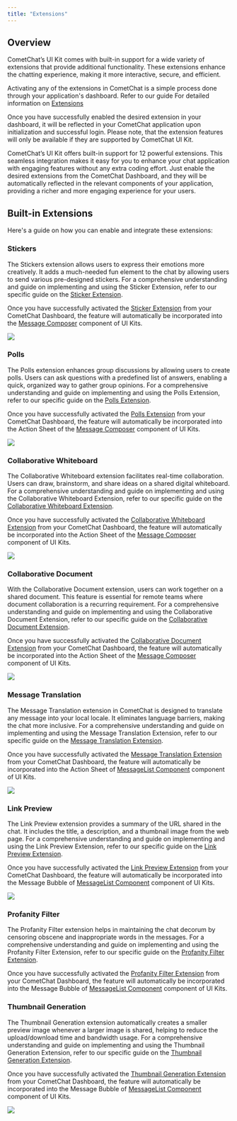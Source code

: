 ```yaml
---
title: "Extensions"
---
```


## Overview

CometChat’s UI Kit comes with built-in support for a wide variety of extensions that provide additional functionality. These extensions enhance the chatting experience, making it more interactive, secure, and efficient.

Activating any of the extensions in CometChat is a simple process done through your application's dashboard. Refer to our guide For detailed information on [Extensions](/fundamentals/extensions-overview)

Once you have successfully enabled the desired extension in your dashboard, it will be reflected in your CometChat application upon initialization and successful login. Please note, that the extension features will only be available if they are supported by CometChat UI Kit.

CometChat’s UI Kit offers built-in support for 12 powerful extensions. This seamless integration makes it easy for you to enhance your chat application with engaging features without any extra coding effort. Just enable the desired extensions from the CometChat Dashboard, and they will be automatically reflected in the relevant components of your application, providing a richer and more engaging experience for your users.

## Built-in Extensions

Here's a guide on how you can enable and integrate these extensions:

### Stickers

The Stickers extension allows users to express their emotions more creatively. It adds a much-needed fun element to the chat by allowing users to send various pre-designed stickers. For a comprehensive understanding and guide on implementing and using the Sticker Extension, refer to our specific guide on the [Sticker Extension](/fundamentals/stickers).

Once you have successfully activated the [Sticker Extension](/fundamentals/stickers) from your CometChat Dashboard, the feature will automatically be incorporated into the [Message Composer](/ui-kit/android/message-composer) component of UI Kits.

<Frame>
  <img src="/images/4be2f2ca-Stickers-da00005eb3724f1616d676ed38f7410c.png" />
</Frame>

### Polls

The Polls extension enhances group discussions by allowing users to create polls. Users can ask questions with a predefined list of answers, enabling a quick, organized way to gather group opinions. For a comprehensive understanding and guide on implementing and using the Polls Extension, refer to our specific guide on the [Polls Extension](/fundamentals/polls).

Once you have successfully activated the [Polls Extension](/fundamentals/polls) from your CometChat Dashboard, the feature will automatically be incorporated into the Action Sheet of the [Message Composer](/ui-kit/android/message-composer) component of UI Kits.

<Frame>
  <img src="/images/660937b1-Polls-d74add1cb39e5aede880863aed044015.png" />
</Frame>

### Collaborative Whiteboard

The Collaborative Whiteboard extension facilitates real-time collaboration. Users can draw, brainstorm, and share ideas on a shared digital whiteboard. For a comprehensive understanding and guide on implementing and using the Collaborative Whiteboard Extension, refer to our specific guide on the [Collaborative Whiteboard Extension](/ui-kit/android/message-bubble-styling#collaborative-bubble).

Once you have successfully activated the [Collaborative Whiteboard Extension](/fundamentals/collaborative-whiteboard) from your CometChat Dashboard, the feature will automatically be incorporated into the Action Sheet of the [Message Composer](/ui-kit/android/message-composer) component of UI Kits.

<Frame>
  <img src="/images/fa77a5e8-Collaborative_Whiteboard-f8b4edbe03fdbe090896d4adcc76d0f4.png" />
</Frame>

### Collaborative Document

With the Collaborative Document extension, users can work together on a shared document. This feature is essential for remote teams where document collaboration is a recurring requirement. For a comprehensive understanding and guide on implementing and using the Collaborative Document Extension, refer to our specific guide on the [Collaborative Document Extension](/ui-kit/android/message-bubble-styling#collaborative-bubble).

Once you have successfully activated the [Collaborative Document Extension](/fundamentals/collaborative-document) from your CometChat Dashboard, the feature will automatically be incorporated into the Action Sheet of the [Message Composer](/ui-kit/android/message-composer) component of UI Kits.

<Frame>
  <img src="/images/03aa894f-Collaborative_document-dd0efc054c7851e8dcaa26dfaf323ab7.png" />
</Frame>

### Message Translation

The Message Translation extension in CometChat is designed to translate any message into your local locale. It eliminates language barriers, making the chat more inclusive. For a comprehensive understanding and guide on implementing and using the Message Translation Extension, refer to our specific guide on the [Message Translation Extension](/fundamentals/message-translation).

Once you have successfully activated the [Message Translation Extension](/fundamentals/message-translation) from your CometChat Dashboard, the feature will automatically be incorporated into the Action Sheet of [MessageList Component](/ui-kit/android/message-list) component of UI Kits.

<Frame>
  <img src="/images/b5c54dbe-Message_Translation-4007b17e1d68cc483ebcc6e8ec6a441b.png" />
</Frame>

### Link Preview

The Link Preview extension provides a summary of the URL shared in the chat. It includes the title, a description, and a thumbnail image from the web page. For a comprehensive understanding and guide on implementing and using the Link Preview Extension, refer to our specific guide on the [Link Preview Extension](/fundamentals/link-preview).

Once you have successfully activated the [Link Preview Extension](/fundamentals/link-preview) from your CometChat Dashboard, the feature will automatically be incorporated into the Message Bubble of [MessageList Component](/ui-kit/android/message-list) component of UI Kits.

<Frame>
  <img src="/images/b35b8ee3-Link_preview-3d4641b48f429e00c8d36791f3c573c7.png" />
</Frame>

### Profanity Filter

The Profanity Filter extension helps in maintaining the chat decorum by censoring obscene and inappropriate words in the messages. For a comprehensive understanding and guide on implementing and using the Profanity Filter Extension, refer to our specific guide on the [Profanity Filter Extension](/moderation/profanity-filter).

Once you have successfully activated the [Profanity Filter Extension](/moderation/profanity-filter) from your CometChat Dashboard, the feature will automatically be incorporated into the Message Bubble of [MessageList Component](/ui-kit/android/message-list) component of UI Kits.

### Thumbnail Generation

The Thumbnail Generation extension automatically creates a smaller preview image whenever a larger image is shared, helping to reduce the upload/download time and bandwidth usage. For a comprehensive understanding and guide on implementing and using the Thumbnail Generation Extension, refer to our specific guide on the [Thumbnail Generation Extension](/fundamentals/thumbnail-generation).

Once you have successfully activated the [Thumbnail Generation Extension](/fundamentals/thumbnail-generation) from your CometChat Dashboard, the feature will automatically be incorporated into the Message Bubble of [MessageList Component](/ui-kit/android/message-list) component of UI Kits.

<Frame>
  <img src="/images/1ecec350-Thumbnail_Generation-ee865ec30804539cd8115697b8560a22.png" />
</Frame>
